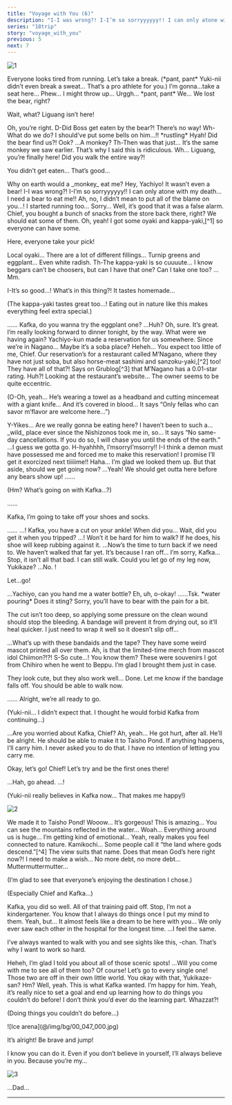 ```yaml
---
title: "Voyage with You (6)"
description: "I-I was wrong?! I-I’m so sorryyyyyy!! I can only atone with my death… I need a bear to eat me!!"
series: "18trip"
story: "voyage_with_you"
previous: 5
next: 7
---
```



<Divider loc="Nagano, Kamikochi - Hiking Trail" />

![1](1.jpg)

<Bubble character="Yukikaze">
Everyone looks tired from running. Let’s take a break.
</Bubble>

<Bubble mc>
<span class="t">(&ast;pant, pant&ast; Yuki-nii didn’t even break a sweat… That’s a pro athlete for you.)</span>
</Bubble>

<Bubble character="Kafka">
I’m gonna…take a seat here… Phew…
</Bubble>

<Bubble character="Yachiyo">
I might throw up… Urggh…
</Bubble>

<Bubble character="Renga">
&ast;pant, pant&ast; We… We lost the bear, right?

Wait, what? Liguang isn’t here!
</Bubble>

<Bubble character="Ten">
Oh, you’re right.
</Bubble>

<Bubble character="Yachiyo">
D-Did Boss get eaten by the bear?!
</Bubble>

<Bubble character="Renga">
There’s no way! Wh-What do we do? I should’ve put some bells on him…!!
</Bubble>

<Narration>
&ast;rustling&ast;
</Narration>

<Bubble character="Yachiyo">
Hyah! Did the bear find us?!
</Bubble>

<Bubble character="Passing Monkey">
Ook?
</Bubble>

<Bubble character="Renga">
…A monkey? Th-Then was that just…
</Bubble>

<Bubble character="Ten">
It’s the same monkey we saw earlier.
</Bubble>

<Bubble character="Liguang">
That’s why I said this is ridiculous.
</Bubble>

<Bubble character="Renga">
Wh… Liguang, you’re finally here! Did you walk the entire way?!

You didn’t get eaten… That’s good…
</Bubble>

<Bubble character="Liguang">
Why on earth would a _monkey_ eat me?
</Bubble>

<Bubble character="Renga">
Hey, Yachiyo! It wasn’t even a bear!
</Bubble>

<Bubble character="Yachiyo">
I-I was wrong?! I-I’m so sorryyyyyy!! I can only atone with my death… I need a bear to eat me!!
</Bubble>

<Bubble character="Renga">
Ah, no, I didn’t mean to put all of the blame on you…! I started running too… Sorry…
</Bubble>

<Bubble character="Ten">
Well, it’s good that it was a false alarm. Chief, you bought a bunch of snacks from the store back there, right? We should eat some of them.
</Bubble>

<Bubble mc>
Oh, yeah! I got some oyaki and kappa-yaki,[^1] so everyone can have some.

Here, everyone take your pick!
</Bubble>

<Bubble character="Yukikaze">
Local oyaki… There are a lot of different fillings… Turnip greens and eggplant… Even white radish.
</Bubble>

<Bubble character="Yachiyo">
Th-The kappa-yaki is so cuuuute… I know beggars can’t be choosers, but can I have that one?
</Bubble>

<Bubble character="Renga">
Can I take one too? …Mm.

I-It’s so good…! What’s in this thing?! It tastes homemade…
</Bubble>

<Bubble mc>
<p class="t">(The kappa-yaki tastes great too…! Eating out in nature like this makes everything feel extra special.)</p>
</Bubble>

<Bubble character="Kafka">
……
</Bubble>

<Bubble mc>
Kafka, do you wanna try the eggplant one?
</Bubble>

<Bubble character="Kafka">
…Huh? Oh, sure. It’s great. I’m really looking forward to dinner tonight, by the way. What were we having again?
</Bubble>

<Bubble mc>
Yachiyo-kun made a reservation for us somewhere. Since we’re in Nagano… Maybe it’s a soba place?
</Bubble>

<Bubble character="Yachiyo">
Heheh… You expect too little of me, Chief. Our reservation’s for a restaurant called M’Nagano, where they have not just soba, but also horse-meat sashimi and sanzoku-yaki,[^2] too!
</Bubble>

<Bubble character="Renga">
They have all of that?!
</Bubble>

<Bubble character="Ten">
Says on Grublog[^3] that M’Nagano has a 0.01-star rating.
</Bubble>

<Bubble character="Yachiyo">
Huh?!
</Bubble>

<Bubble character="Liguang">
Looking at the restaurant’s website… The owner seems to be quite eccentric.
</Bubble>

<Bubble mc>
<p class="t">(O-Oh, yeah… He’s wearing a towel as a headband and cutting mincemeat with a giant knife… And it’s covered in blood… It says “Only fellas who can savor m’flavor are welcome here…”)</p>
</Bubble>

<Bubble character="Renga">
Y-Yikes… Are we really gonna be eating here? I haven’t been to such a…_wild_ place ever since the Nishizonos took me in, so…
</Bubble>

<Bubble character="Yukikaze">
It says “No same-day cancellations. If you do so, I will chase you until the ends of the earth.”
</Bubble>

<Bubble character="Ten">
…I guess we gotta go.
</Bubble>

<Bubble character="Yachiyo">
H-hyahhhh, I’msorryI’msorry!! I-I think a demon must have possessed me and forced me to make this reservation! I promise I’ll get it exorcized next tiiiiime!!
</Bubble>

<Bubble mc>
Haha… I’m glad we looked them up. But that aside, should we get going now?
</Bubble>

<Bubble character="Renga">
…Yeah! We should get outta here before any bears show up!
</Bubble>

<Bubble character="Kafka">
……
</Bubble>

<Bubble mc>
<p class="t">(Hm? What’s going on with Kafka…?)</p>
</Bubble>

<Bubble character="Yukikaze">
……

Kafka, I’m going to take off your shoes and socks.
</Bubble>

<Bubble character="Kafka">
……
</Bubble>

<Bubble mc>
…! Kafka, you have a cut on your ankle! When did you… Wait, did you get it when you tripped?
</Bubble>

<Bubble character="Renga">
…! Won’t it be hard for him to walk? If he does, his shoe will keep rubbing against it.
</Bubble>

<Bubble character="Liguang">
…Now’s the time to turn back if we need to. We haven’t walked that far yet.
</Bubble>

<Bubble character="Renga">
It’s because I ran off… I’m sorry, Kafka…
</Bubble>

<Bubble character="Kafka">
Stop, it isn’t all that bad. I can still walk. Could you let go of my leg now, Yukikaze?
</Bubble>

<Bubble character="Yukikaze">
…No.
</Bubble>

<Bubble character="Kafka">
!

Let…go!
</Bubble>

<Bubble character="Yukikaze">
…Yachiyo, can you hand me a water bottle?
</Bubble>

<Bubble character="Yachiyo">
Eh, uh, o-okay!
</Bubble>

<Bubble character="Kafka">
……Tsk.
</Bubble>

<Narration>
&ast;water pouring&ast;
</Narration>

<Bubble character="Yukikaze">
Does it sting? Sorry, you’ll have to bear with the pain for a bit.

The cut isn’t too deep, so applying some pressure on the clean wound should stop the bleeding. A bandage will prevent it from drying out, so it’ll heal quicker. I just need to wrap it well so it doesn’t slip off…
</Bubble>

<Bubble character="Kafka">
…What’s up with these bandaids and the tape? They have some weird mascot printed all over them.
</Bubble>

<Bubble character="Yachiyo">
Ah, is that the limited-time merch from mascot idol Chiimon?!?! S-So cute…!
</Bubble>

<Bubble character="Yukikaze">
You know them? These were souvenirs I got from Chihiro when he went to Beppu. I’m glad I brought them just in case.

They look cute, but they also work well… Done. Let me know if the bandage falls off. You should be able to walk now.
</Bubble>

<Bubble character="Kafka">
……
</Bubble>

<Bubble character="Yukikaze">
Alright, we’re all ready to go.
</Bubble>

<Bubble mc>
<p class="t">(Yuki-nii… I didn’t expect that. I thought he would forbid Kafka from continuing…)</p>
</Bubble>

<Bubble character="Yukikaze">
…Are you worried about Kafka, Chief?
</Bubble>

<Bubble mc>
Ah, yeah… He got hurt, after all.
</Bubble>

<Bubble character="Yukikaze">
He’ll be alright. He should be able to make it to Taisho Pond. If anything happens, I’ll carry him.
</Bubble>

<Bubble character="Kafka">
I never asked you to do that. I have no intention of letting you carry me.

Okay, let’s go! Chief! Let’s try and be the first ones there!
</Bubble>

<Bubble character="Yukikaze">
…Hah, go ahead.
</Bubble>

<Bubble mc>
…!

<p class="t">(Yuki-nii really believes in Kafka now… That makes me happy!)</p>
</Bubble>

<Divider loc="Nagano, Kamikochi - Taisho Pond" />

![2](2.jpg)

<Bubble mc>
We made it to Taisho Pond! Wooow… It’s gorgeous! This is amazing…
</Bubble>

<Bubble character="Kafka">
You can see the mountains reflected in the water… Woah…
</Bubble>

<Bubble character="Renga">
Everything around us is huge… I’m getting kind of emotional…
</Bubble>

<Bubble character="Ten">
Yeah, really makes you feel connected to nature.
</Bubble>

<Bubble character="Liguang">
Kamikochi… Some people call it “the land where gods descend.”[^4] The view suits that name.
</Bubble>

<Bubble character="Yachiyo">
Does that mean God’s here right now?! I need to make a wish… No more debt, no more debt… Muttermuttermutter…
</Bubble>

<Bubble character="Yukikaze">
<p class="t">(I’m glad to see that everyone’s enjoying the destination I chose.)</p>

<p class="t">(Especially Chief and Kafka…)</p>
</Bubble>

<Bubble mc>
Kafka, you did so well. All of that training paid off.
</Bubble>

<Bubble character="Kafka">
Stop, I’m not a kindergartener. You know that I always do things once I put my mind to them.
</Bubble>

<Bubble mc>
Yeah, but… It almost feels like a dream to be here with you… We only ever saw each other in the hospital for the longest time.
</Bubble>

<Bubble character="Kafka">
…I feel the same.

I’ve always wanted to walk with you and see sights like this, <Name first />-chan. That’s why I want to work so hard.
</Bubble>

<Bubble mc>
Heheh, I’m glad I told you about all of those scenic spots!
</Bubble>

<Bubble character="Kafka">
…Will you come with me to see all of them too?
</Bubble>

<Bubble mc>
Of course! Let’s go to every single one!
</Bubble>

<Bubble character="Ten">
Those two are off in their own little world. You okay with that, Yukikaze-san?
</Bubble>

<Bubble character="Yukikaze">
Hm? Well, yeah. This is what Kafka wanted. I’m happy for him.
</Bubble>

<Bubble character="Renga">
Yeah, it’s really nice to set a goal and end up learning how to do things you couldn’t do before!
</Bubble>

<Bubble character="Liguang">
I don’t think you’d ever do the learning part.
</Bubble>

<Bubble character="Renga">
Whazzat?!
</Bubble>

<Bubble character="Yukikaze">
<p class="t">(Doing things you couldn’t do before…)</p>
</Bubble>

<Divider fb="start" />

<p class="bg sepia">![Ice arena](@/img/bg/00_047_000.jpg)</p>

<Bubble character="Sadayuki">
It’s alright! Be brave and jump!

I know you can do it. Even if you don’t believe in yourself, I’ll always believe in you. Because you’re my…
</Bubble>

<Divider fb="end" />

![3](3.jpg)

<Bubble character="Yukikaze">
…Dad…
</Bubble>

---

[^1]: Both of these are Nagano specialties. Oyaki are roasted dumplings that are filled with a variety of things from red bean past to vegetables. Kappa-yaki are just like taiyaki, but in the shape of a kappa head. They're famous as a Kamikochi offering.
[^2]: A large piece of fried teriyaki chicken, another Nagano specialty.
[^3]: A parody of the popular Japanese resturant review site 食べログ (Tablog).
[^4]: Kamikochi is usually written as 上高地, but some people nickname it 神降地. It's read the same way, but the meaning of the kanji in the nickname literally means "place were gods descend."

